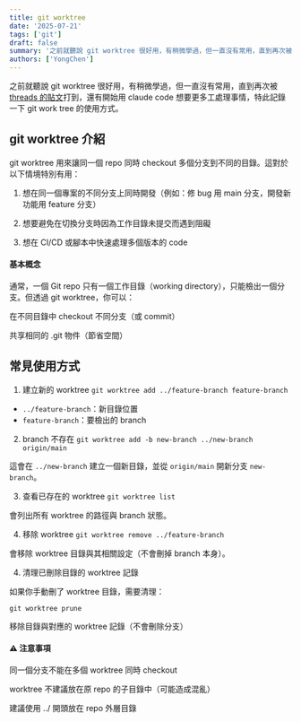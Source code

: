 ```yaml
---
title: git worktree
date: '2025-07-21'
tags: ['git']
draft: false
summary: '之前就聽說 git worktree 很好用，有稍微學過，但一直沒有常用，直到再次被 threads 的貼文 打到，好好來學一下'
authors: ['YongChen']
---
```


之前就聽說 git worktree 很好用，有稍微學過，但一直沒有常用，直到再次被 [threads 的貼文](https://www.threads.com/@min.biz/post/DMC7ZwJpKHS?xmt=AQF0YK2jDccSZu5iWtjqYKmct0D_x0V3P73sYGEaBoe8TQ)打到，還有開始用 claude code 想要更多工處理事情，特此記錄一下 git work tree 的使用方式。

## git worktree 介紹

git worktree 用來讓同一個 repo 同時 checkout 多個分支到不同的目錄。這對於以下情境特別有用：

1. 想在同一個專案的不同分支上同時開發（例如：修 bug 用 main 分支，開發新功能用 feature 分支）

2. 想要避免在切換分支時因為工作目錄未提交而遇到阻礙

3. 想在 CI/CD 或腳本中快速處理多個版本的 code

#### 基本概念

通常，一個 Git repo 只有一個工作目錄（working directory），只能檢出一個分支。但透過 git worktree，你可以：

在不同目錄中 checkout 不同分支（或 commit）

共享相同的 .git 物件（節省空間）

## 常見使用方式

1. 建立新的 worktree
   `git worktree add ../feature-branch feature-branch`

- `../feature-branch`：新目錄位置
- `feature-branch`：要檢出的 branch

2. branch 不存在
   `git worktree add -b new-branch ../new-branch origin/main`

這會在 `../new-branch` 建立一個新目錄，並從 `origin/main` 開新分支 `new-branch`。

3. 查看已存在的 worktree
   `git worktree list`

會列出所有 worktree 的路徑與 branch 狀態。

4. 移除 worktree
   `git worktree remove ../feature-branch`

會移除 worktree 目錄與其相關設定（不會刪掉 branch 本身）。

4. 清理已刪除目錄的 worktree 記錄

如果你手動刪了 worktree 目錄，需要清理：

`git worktree prune`

移除目錄與對應的 worktree 記錄（不會刪除分支）

#### ⚠️ 注意事項

同一個分支不能在多個 worktree 同時 checkout

worktree 不建議放在原 repo 的子目錄中（可能造成混亂）

建議使用 ../ 開頭放在 repo 外層目錄
